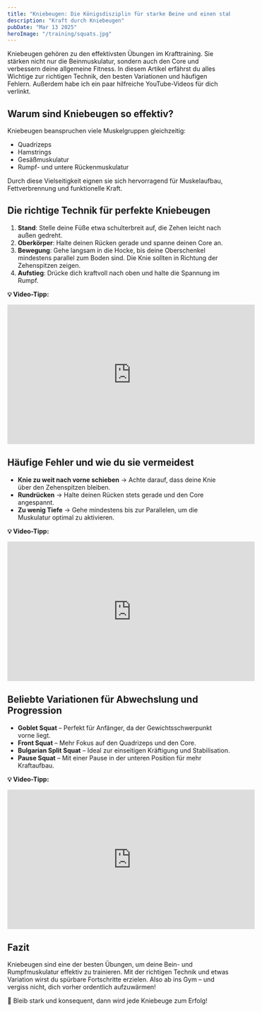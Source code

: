 ```yaml
---
title: "Kniebeugen: Die Königsdisziplin für starke Beine und einen stabilen Core"
description: "Kraft durch Kniebeugen"
pubDate: "Mar 13 2025"
heroImage: "/training/squats.jpg"
---
```


Kniebeugen gehören zu den effektivsten Übungen im Krafttraining. Sie stärken nicht nur die Beinmuskulatur, sondern auch den Core und verbessern deine allgemeine Fitness. In diesem Artikel erfährst du alles Wichtige zur richtigen Technik, den besten Variationen und häufigen Fehlern. Außerdem habe ich ein paar hilfreiche YouTube-Videos für dich verlinkt.

## **Warum sind Kniebeugen so effektiv?**

Kniebeugen beanspruchen viele Muskelgruppen gleichzeitig:

- Quadrizeps
- Hamstrings
- Gesäßmuskulatur
- Rumpf- und untere Rückenmuskulatur

Durch diese Vielseitigkeit eignen sie sich hervorragend für Muskelaufbau, Fettverbrennung und funktionelle Kraft.

## **Die richtige Technik für perfekte Kniebeugen**

1. **Stand**: Stelle deine Füße etwa schulterbreit auf, die Zehen leicht nach außen gedreht.
2. **Oberkörper**: Halte deinen Rücken gerade und spanne deinen Core an.
3. **Bewegung**: Gehe langsam in die Hocke, bis deine Oberschenkel mindestens parallel zum Boden sind. Die Knie sollten in Richtung der Zehenspitzen zeigen.
4. **Aufstieg**: Drücke dich kraftvoll nach oben und halte die Spannung im Rumpf.

**💡 Video-Tipp:**

<iframe
  width="560"
  height="315"
  src="https://www.youtube.com/embed/YaXPRqUwItQ"
  frameborder="0"
  allowfullscreen
></iframe>

## **Häufige Fehler und wie du sie vermeidest**

- **Knie zu weit nach vorne schieben** → Achte darauf, dass deine Knie über den Zehenspitzen bleiben.
- **Rundrücken** → Halte deinen Rücken stets gerade und den Core angespannt.
- **Zu wenig Tiefe** → Gehe mindestens bis zur Parallelen, um die Muskulatur optimal zu aktivieren.

**💡 Video-Tipp:**

<iframe
  width="560"
  height="315"
  src="https://www.youtube.com/embed/SPa0G0rJ5qY"
  frameborder="0"
  allowfullscreen
></iframe>

## **Beliebte Variationen für Abwechslung und Progression**

- **Goblet Squat** – Perfekt für Anfänger, da der Gewichtsschwerpunkt vorne liegt.
- **Front Squat** – Mehr Fokus auf den Quadrizeps und den Core.
- **Bulgarian Split Squat** – Ideal zur einseitigen Kräftigung und Stabilisation.
- **Pause Squat** – Mit einer Pause in der unteren Position für mehr Kraftaufbau.

**💡 Video-Tipp:**

<iframe
  width="560"
  height="315"
  src="https://www.youtube.com/embed/yZFw9kOgsmQ"
  frameborder="0"
  allowfullscreen
></iframe>

## **Fazit**

Kniebeugen sind eine der besten Übungen, um deine Bein- und Rumpfmuskulatur effektiv zu trainieren. Mit der richtigen Technik und etwas Variation wirst du spürbare Fortschritte erzielen. Also ab ins Gym – und vergiss nicht, dich vorher ordentlich aufzuwärmen!

🚀 Bleib stark und konsequent, dann wird jede Kniebeuge zum Erfolg!
